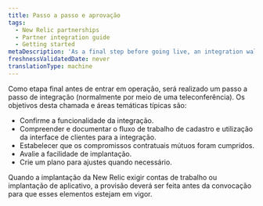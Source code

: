 ```yaml
---
title: Passo a passo e aprovação
tags:
  - New Relic partnerships
  - Partner integration guide
  - Getting started
metaDescription: 'As a final step before going live, an integration walkthrough for New Relic partners will be performed (typically via conference call).'
freshnessValidatedDate: never
translationType: machine
---
```


Como etapa final antes de entrar em operação, será realizado um passo a passo de integração (normalmente por meio de uma teleconferência). Os objetivos desta chamada e áreas temáticas típicas são:

* Confirme a funcionalidade da integração.
* Compreender e documentar o fluxo de trabalho de cadastro e utilização da interface de clientes para a integração.
* Estabelecer que os compromissos contratuais mútuos foram cumpridos.
* Avalie a facilidade de implantação.
* Crie um plano para ajustes quando necessário.

Quando a implantação da New Relic exigir contas de trabalho ou implantação de aplicativo, a provisão deverá ser feita antes da convocação para que esses elementos estejam em vigor.
